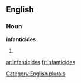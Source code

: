 
==English==

===Noun===
'''infanticides'''

# {{plural of|[[infanticide]]}}

[[Category:English plurals]]

[[ar:infanticides]]
[[fr:infanticides]]
